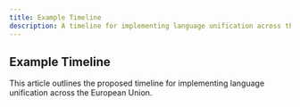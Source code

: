 ```yaml
---
title: Example Timeline
description: A timeline for implementing language unification across the EU.
---
```


## Example Timeline

This article outlines the proposed timeline for implementing language unification across the European Union. 